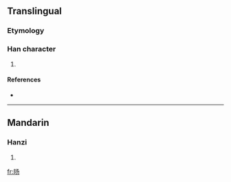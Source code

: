 {{also|暘}}
==Translingual==

===Etymology===
{{Han simp|暘|f=昜|t=丿丿𠄎}}

===Han character===
{{Han char|rn=72|rad=日|as=03|sn=7|four=|canj=日弓尸竹 (ANSH)}}

# {{defn|Han|sort=日03}}

====References====
* {{Han ref|kx=0490.221|hdz=21488.010|uh=65F8|ud=26104}}

----

==Mandarin==

===Hanzi===
{{cmn-hanzi|tra=暘|pin=[[yáng]] ([[yang2]])|wg=yang<sup>2</sup>}}

# {{defn|Mandarin}}

[[fr:旸]]
